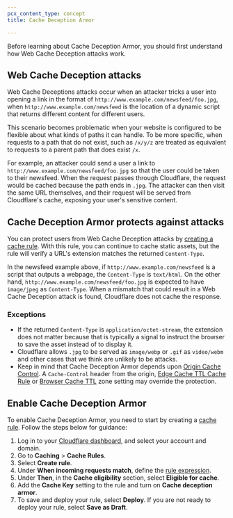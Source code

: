 ```yaml
---
pcx_content_type: concept
title: Cache Deception Armor

---
```


Before learning about Cache Deception Armor, you should first understand how Web Cache Deception attacks work.

## Web Cache Deception attacks

Web Cache Deceptions attacks occur when an attacker tricks a user into opening a link in the format of `http://www.example.com/newsfeed/foo.jpg`, when `http://www.example.com/newsfeed` is the location of a dynamic script that returns different content for different users.

This scenario becomes problematic when your website is configured to be flexible about what kinds of paths it can handle. To be more specific, when requests to a path that do not exist, such as `/x/y/z` are treated as equivalent to requests to a parent path that does exist `/x`.

For example, an attacker could send a user a link to `http://www.example.com/newsfeed/foo.jpg` so that the user could be taken to their newsfeed. When the request passes through Cloudflare, the request would be cached because the path ends in `.jpg`. The attacker can then visit the same URL themselves, and their request will be served from Cloudflare's cache, exposing your user's sensitive content.

## Cache Deception Armor protects against attacks

You can protect users from Web Cache Deception attacks by [creating a cache rule](/cache/cache-security/cache-deception-armor/#enable-cache-deception-armor). With this rule, you can continue to cache static assets, but the rule will verify a URL's extension matches the returned `Content-Type`.

In the newsfeed example above, if `http://www.example.com/newsfeed` is a script that outputs a webpage, the `Content-Type` is `text/html`. On the other hand, `http://www.example.com/newsfeed/foo.jpg` is expected to have `image/jpeg` as `Content-Type`. When a mismatch that could result in a Web Cache Deception attack is found, Cloudflare does not cache the response.

### Exceptions

* If the returned `Content-Type` is `application/octet-stream`, the extension does not matter because that is typically a signal to instruct the browser to save the asset instead of to display it.
* Cloudflare allows `.jpg` to be served as `image/webp` or `.gif` as `video/webm` and other cases that we think are unlikely to be attacks.
* Keep in mind that Cache Deception Armor depends upon [Origin Cache Control](/cache/concepts/cache-control/). A `Cache-Control` header from the origin, [Edge Cache TTL Cache Rule](/cache/how-to/cache-rules/settings/#edge-ttl) or [Browser Cache TTL](/cache/how-to/edge-browser-cache-ttl/set-browser-ttl/) zone setting may override the protection.

## Enable Cache Deception Armor

To enable Cache Deception Armor, you need to start by creating a [cache rule](/cache/how-to/cache-rules/). Follow the steps below for guidance:

1. Log in to your [Cloudflare dashboard](https://dash.cloudflare.com), and select your account and domain.
2. Go to **Caching** > **Cache Rules**.
3. Select **Create rule**.
4. Under **When incoming requests match**, define the [rule expression](/ruleset-engine/rules-language/expressions/edit-expressions/#expression-builder).
5. Under **Then**, in the **Cache eligibility** section, select **Eligible for cache**.
6. Add the **Cache Key** setting to the rule and turn on **Cache deception armor**.
7. To save and deploy your rule, select **Deploy**. If you are not ready to deploy your rule, select **Save as Draft**.
